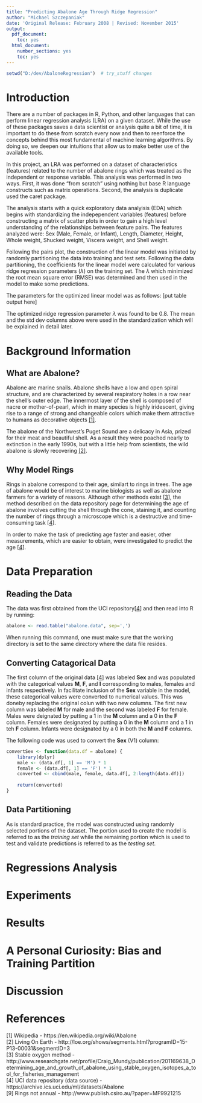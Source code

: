 ```yaml
---
title: "Predicting Abalone Age Through Ridge Regression"
author: "Michael Szczepaniak"
date: 'Original Release: February 2008 | Revised: November 2015'
output:
  pdf_document:
    toc: yes
  html_document:
    number_sections: yes
    toc: yes
---
```


```r
setwd("D:/dev/AbaloneRegression")  # try_stuff changes
```


# Introduction
There are a number of packages in R, Python, and other languages that can perform linear regression analysis (LRA) on a given dataset.  While the use of these packages saves a data scientist or analysis quite a bit of time, it is important to do these from scratch every now and then to reenforce the concepts behind this most fundamental of machine learning algorithms.  By doing so, we deepen our intuitions that allow us to make better use of the available tools.

In this project, an LRA was performed on a dataset of characteristics (features) related to the number of abalone rings which was treated as the independent or response variable.  This analysis was performed in two ways.  First, it was done "from scratch" using nothing but base R language constructs such as matrix operations.  Second, the analysis is duplicate used the caret package.

The analysis starts with a quick exploratory data analyisis (EDA) which begins with standardizing the indepependent variables (features) before constructing a matrix of scatter plots in order to gain a high level understanding of the relationships between feature pairs. The features analyzed were: Sex (Male, Female, or Infant), Length, Diameter, Height, Whole weight, Shucked weight, Viscera weight, and Shell weight.

Following the pairs plot, the construction of the linear model was initiated by randomly partitioning the data into training and test sets. Following the data partitioning, the coefficients for the linear model were calculated for various ridge regression parameters ($\lambda$) on the training set.  The $\lambda$ which minimized the root mean square error (RMSE) was determined and then used in the model to make some predictions.

The parameters for the optimized linear model was as follows: [put table output here]

The optimized ridge regression parameter $\lambda$ was found to be 0.8. The mean and the std dev columns above were used in the standardization which will be explained in detail later.

# Background Information
## What are Abalone?
Abalone are marine snails. Abalone shells have a low and open spiral structure, and are characterized by several respiratory holes in a row near the shell's outer edge. The innermost layer of the shell is composed of nacre or mother-of-pearl, which in many species is highly iridescent, giving rise to a range of strong and changeable colors which make them attractive to humans as decorative objects [[1]](http://en.wikipedia.org/wiki/Abalone).

The abalone of the Northwest's Puget Sound are a delicacy in Asia, prized for their meat and beautiful shell. As a result they were poached nearly to extinction in the early 1990s, but with a little help from scientists, the wild abalone is slowly recovering [[2]](http://loe.org/shows/segments.html?programID=15-P13-00031&segmentID=3).

## Why Model Rings
Rings in abalone correspond to their age, similart to rings in trees.  The age of abalone would be of interest to marine biologists as well as abalone farmers for a variety of reasons. Although other methods exist [[3](http://www.researchgate.net/profile/Craig_Mundy/publication/201169638_Determining_age_and_growth_of_abalone_using_stable_oxygen_isotopes_a_tool_for_fisheries_management/links/004635387d6171b3f3000000.pdf)], the method described on the data repository page for determining the age of abalone involves cutting the shell through the cone, staining it, and counting the number of rings through a microscope which is a destructive and time-consuming task [[4](https://archive.ics.uci.edu/ml/datasets/Abalone)].

In order to make the task of predicting age faster and easier, other measurements, which are easier to obtain, were investigated to predict the age [[4](https://archive.ics.uci.edu/ml/datasets/Abalone)].

# Data Preparation
## Reading the Data

The data was first obtained from the UCI repository[[4](https://archive.ics.uci.edu/ml/datasets/Abalone)] and then read into R by running:

```r
abalone <- read.table("abalone.data", sep=',')
```
When running this command, one must make sure that the working directory is set to the same directory where the data file resides.

## Converting Catagorical Data

The first column of the original data [[4](https://archive.ics.uci.edu/ml/datasets/Abalone)] was labeled **Sex** and was populated with the categorical values **M**, **F**, and **I** corresponding to males, females and infants respectively.  In facilitate inclusion of the **Sex** variable in the model, these categorical values were converted to numerical values.  This was doneby replacing the original colun with two new columns.  The first new column was labeled **M** for male and the second was labeled **F** for female.  Males were deignated by putting a 1 in the **M** column and a 0 in the  **F** column.  Females were designated by putting a 0 in the **M** column and a 1 in teh **F** column.  Infants were designated by a 0 in both the **M** and **F** columns.  

The following code was used to convert the **Sex** (V1) column:

```r
convertSex <- function(data.df = abalone) {
    library(dplyr)
    male <- (data.df[, 1] == 'M') * 1
    female <- (data.df[, 1] == 'F') * 1
    converted <- cbind(male, female, data.df[, 2:length(data.df)])
    
    return(converted)
}
```

## Data Partitioning
As is standard practice, the model was constructed using randomly selected portions of the dataset.  The portion used to create the model is referred to as the *training set* while the remaining portion which is used to test and validate predictions is referred to as the *testing set*.

# Regressions Analysis

# Experiments

# Results

# A Personal Curiosity: Bias and Training Partition

# Discussion

# References
[1] Wikipedia - https://en.wikipedia.org/wiki/Abalone  
[2] Living On Earth - http://loe.org/shows/segments.html?programID=15-P13-00031&segmentID=3  
[3] Stable oxygen method - http://www.researchgate.net/profile/Craig_Mundy/publication/201169638_Determining_age_and_growth_of_abalone_using_stable_oxygen_isotopes_a_tool_for_fisheries_management  
[4] UCI data repository (data source) - https://archive.ics.uci.edu/ml/datasets/Abalone  
[9] Rings not annual - http://www.publish.csiro.au/?paper=MF9921215